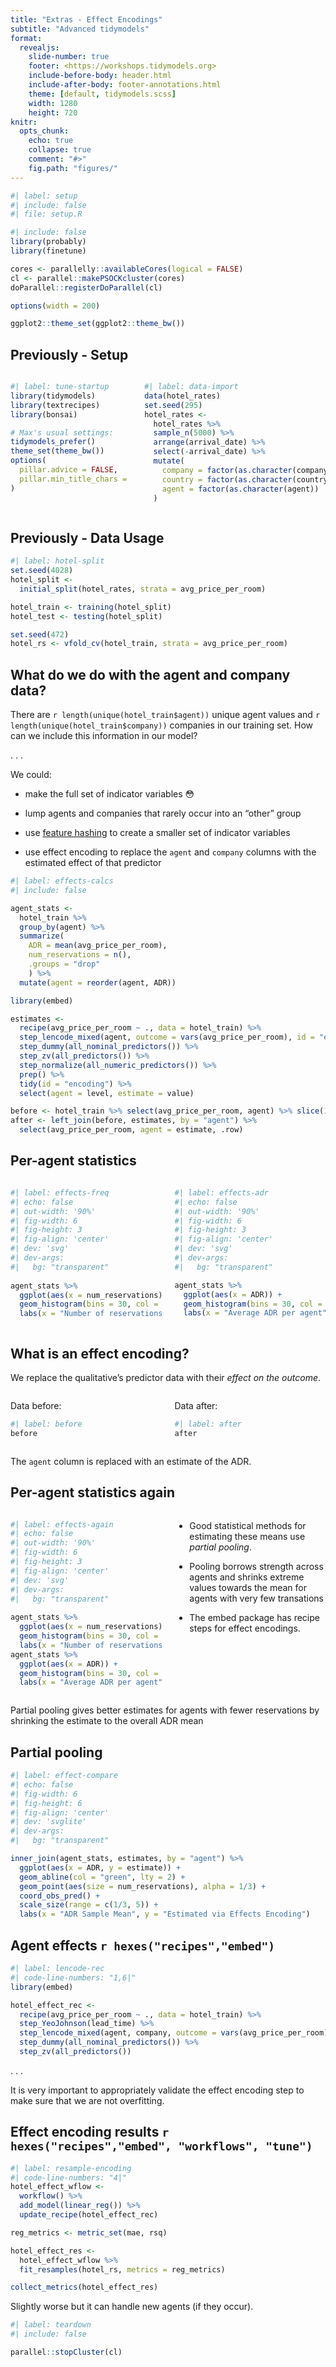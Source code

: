 ```yaml
---
title: "Extras - Effect Encodings"
subtitle: "Advanced tidymodels"
format:
  revealjs: 
    slide-number: true
    footer: <https://workshops.tidymodels.org>
    include-before-body: header.html
    include-after-body: footer-annotations.html
    theme: [default, tidymodels.scss]
    width: 1280
    height: 720
knitr:
  opts_chunk: 
    echo: true
    collapse: true
    comment: "#>"
    fig.path: "figures/"
---
```


```r
#| label: setup
#| include: false
#| file: setup.R
```

```r
#| include: false
library(probably)
library(finetune)

cores <- parallelly::availableCores(logical = FALSE)
cl <- parallel::makePSOCKcluster(cores)
doParallel::registerDoParallel(cl)

options(width = 200)

ggplot2::theme_set(ggplot2::theme_bw())
```

## Previously - Setup

:::: {.columns}

::: {.column width="40%"}

```r
#| label: tune-startup
library(tidymodels)
library(textrecipes)
library(bonsai)

# Max's usual settings: 
tidymodels_prefer()
theme_set(theme_bw())
options(
  pillar.advice = FALSE, 
  pillar.min_title_chars = Inf
)
```

:::

::: {.column width="60%"}

```r
#| label: data-import
data(hotel_rates)
set.seed(295)
hotel_rates <- 
  hotel_rates %>% 
  sample_n(5000) %>% 
  arrange(arrival_date) %>% 
  select(-arrival_date) %>% 
  mutate(
    company = factor(as.character(company)),
    country = factor(as.character(country)),
    agent = factor(as.character(agent))
  )
```


:::

::::


## Previously - Data Usage

```r
#| label: hotel-split
set.seed(4028)
hotel_split <-
  initial_split(hotel_rates, strata = avg_price_per_room)

hotel_train <- training(hotel_split)
hotel_test <- testing(hotel_split)

set.seed(472)
hotel_rs <- vfold_cv(hotel_train, strata = avg_price_per_room)
```


## What do we do with the agent and company data? 

There are `r length(unique(hotel_train$agent))` unique agent values and `r length(unique(hotel_train$company))` companies in our training set. How can we include this information in our model?

. . .

We could:

-   make the full set of indicator variables 😳

-   lump agents and companies that rarely occur into an "other" group

-   use [feature hashing](https://www.tmwr.org/categorical.html#feature-hashing) to create a smaller set of indicator variables

-   use effect encoding to replace the `agent` and `company` columns with the estimated effect of that predictor



```r
#| label: effects-calcs 
#| include: false

agent_stats <- 
  hotel_train %>%
  group_by(agent) %>%
  summarize(
    ADR = mean(avg_price_per_room), 
    num_reservations = n(),
    .groups = "drop"
    ) %>%
  mutate(agent = reorder(agent, ADR))

library(embed)

estimates <- 
  recipe(avg_price_per_room ~ ., data = hotel_train) %>% 
  step_lencode_mixed(agent, outcome = vars(avg_price_per_room), id = "encoding") %>%   #<<
  step_dummy(all_nominal_predictors()) %>% 
  step_zv(all_predictors()) %>% 
  step_normalize(all_numeric_predictors()) %>% 
  prep() %>% 
  tidy(id = "encoding") %>% 
  select(agent = level, estimate = value)

before <- hotel_train %>% select(avg_price_per_room, agent) %>% slice(1:7) %>% add_rowindex()
after <- left_join(before, estimates, by = "agent") %>% 
  select(avg_price_per_room, agent = estimate, .row)
```


## Per-agent statistics {.annotation}

::: columns
::: {.column width="50%"}
```r
#| label: effects-freq 
#| echo: false
#| out-width: '90%'
#| fig-width: 6
#| fig-height: 3
#| fig-align: 'center'
#| dev: 'svg'
#| dev-args:
#|   bg: "transparent"
  
agent_stats %>%   
  ggplot(aes(x = num_reservations)) +
  geom_histogram(bins = 30, col = "blue", fill = "blue", alpha = 1/3) +
  labs(x = "Number of reservations per agent")
```
:::

::: {.column width="50%"}
```r
#| label: effects-adr 
#| echo: false
#| out-width: '90%'
#| fig-width: 6
#| fig-height: 3
#| fig-align: 'center'
#| dev: 'svg'
#| dev-args:
#|   bg: "transparent"

agent_stats %>%   
  ggplot(aes(x = ADR)) +
  geom_histogram(bins = 30, col = "red", fill = "red", alpha = 1/3) +
  labs(x = "Average ADR per agent")
```
:::
:::


## What is an effect encoding?

We replace the qualitative’s predictor data with their _effect on the outcome_. 

::: columns
::: {.column width="50%"}
Data before:

```r
#| label: before
before
```

:::

::: {.column width="50%"}

Data after:

```r
#| label: after
after
```

:::
:::

The `agent` column is replaced with an estimate of the ADR. 


## Per-agent statistics again 

::: columns
::: {.column width="50%"}
```r
#| label: effects-again 
#| echo: false
#| out-width: '90%'
#| fig-width: 6
#| fig-height: 3
#| fig-align: 'center'
#| dev: 'svg'
#| dev-args:
#|   bg: "transparent"
  
agent_stats %>%   
  ggplot(aes(x = num_reservations)) +
  geom_histogram(bins = 30, col = "blue", fill = "blue", alpha = 1/3) +
  labs(x = "Number of reservations per agent")
agent_stats %>%   
  ggplot(aes(x = ADR)) +
  geom_histogram(bins = 30, col = "red", fill = "red", alpha = 1/3) +
  labs(x = "Average ADR per agent")
```
:::

::: {.column width="50%"}

- Good statistical methods for estimating these means use *partial pooling*.


- Pooling borrows strength across agents and shrinks extreme values towards the mean for agents with very few transations


- The embed package has recipe steps for effect encodings.

:::
:::


:::notes
Partial pooling gives better estimates for agents with fewer reservations by shrinking the estimate to the overall ADR mean


:::

## Partial pooling

```r
#| label: effect-compare 
#| echo: false
#| fig-width: 6
#| fig-height: 6
#| fig-align: 'center'
#| dev: 'svglite'
#| dev-args:
#|   bg: "transparent"

inner_join(agent_stats, estimates, by = "agent") %>% 
  ggplot(aes(x = ADR, y = estimate)) + 
  geom_abline(col = "green", lty = 2) +
  geom_point(aes(size = num_reservations), alpha = 1/3) +
  coord_obs_pred() +
  scale_size(range = c(1/3, 5)) +
  labs(x = "ADR Sample Mean", y = "Estimated via Effects Encoding")
```

## Agent effects `r hexes("recipes","embed")` {.annotation}

```r
#| label: lencode-rec
#| code-line-numbers: "1,6|"
library(embed)

hotel_effect_rec <-
  recipe(avg_price_per_room ~ ., data = hotel_train) %>% 
  step_YeoJohnson(lead_time) %>%
  step_lencode_mixed(agent, company, outcome = vars(avg_price_per_room)) %>%
  step_dummy(all_nominal_predictors()) %>%
  step_zv(all_predictors())
```

. . .

It is very important to appropriately validate the effect encoding step to make sure that we are not overfitting.

## Effect encoding results `r hexes("recipes","embed", "workflows", "tune")`

```r
#| label: resample-encoding
#| code-line-numbers: "4|"
hotel_effect_wflow <-
  workflow() %>%
  add_model(linear_reg()) %>% 
  update_recipe(hotel_effect_rec)

reg_metrics <- metric_set(mae, rsq)

hotel_effect_res <-
  hotel_effect_wflow %>%
  fit_resamples(hotel_rs, metrics = reg_metrics)

collect_metrics(hotel_effect_res)
```

Slightly worse but it can handle new agents (if they occur).

```r
#| label: teardown
#| include: false

parallel::stopCluster(cl)

```
